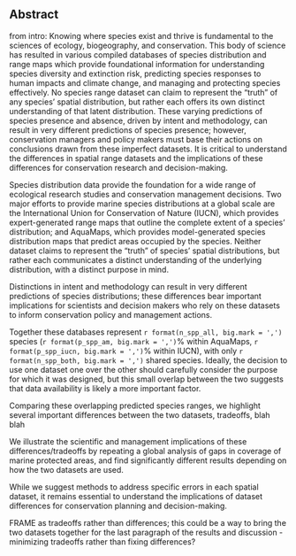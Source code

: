 
## Abstract

<!-- 
The Abstract comes after the title page in the manuscript file. The abstract text is also entered in a separate field in the submission system.

The Abstract should:
  Describe the main objective(s) of the study
  Explain how the study was done, including any model organisms used, without methodological detail
  Summarize the most important results and their significance
  Not exceed 300 words
Abstracts should not include:
  Citations
  Abbreviations, if possible
-->
from intro:
Knowing where species exist and thrive is fundamental to the sciences of ecology, biogeography, and conservation.  This body of science has resulted in various compiled databases of species distribution and range maps which provide foundational information for understanding species diversity and extinction risk, predicting species responses to human impacts and climate change, and managing and protecting species effectively.  No species range dataset can claim to represent the "truth" of any species' spatial distribution, but rather each offers its own distinct understanding of that latent distribution.  These varying predictions of species presence and absence, driven by intent and methodology, can result in very different predictions of species presence; however, conservation managers and policy makers must base their actions on conclusions drawn from these imperfect datasets.  It is critical to understand the differences in spatial range datasets and the implications of these differences for conservation research and decision-making.
 
Species distribution data provide the foundation for a wide range of ecological research studies and conservation management decisions.  Two major efforts to provide marine species distributions at a global scale are the International Union for Conservation of Nature (IUCN), which provides expert-generated range maps that outline the complete extent of a species' distribution; and AquaMaps, which provides model-generated species distribution maps that predict areas occupied by the species.  Neither dataset claims to represent the "truth" of species' spatial distributions, but rather each communicates a distinct understanding of the underlying distribution, with a distinct purpose in mind.

Distinctions in intent and methodology can result in very different predictions of species distributions; these differences bear important implications for scientists and decision makers who rely on these datasets to inform conservation policy and management actions.  

Together these databases represent `r format(n_spp_all, big.mark = ',')` species (`r format(p_spp_am, big.mark = ',')`% within AquaMaps, `r format(p_spp_iucn, big.mark = ',')`% within IUCN), with only `r format(n_spp_both, big.mark = ',')` shared species.  Ideally, the decision to use one dataset one over the other should carefully consider the purpose for which it was designed, but this small overlap between the two suggests that data availability is likely a more important factor.

Comparing these overlapping predicted species ranges, we highlight several important differences between the two datasets, tradeoffs, blah blah

We illustrate the scientific and management implications of these differences/tradeoffs by repeating a global analysis of gaps in coverage of marine protected areas, and find significantly different results depending on how the two datasets are used.  

While we suggest methods to address specific errors in each spatial dataset, it remains essential to understand the implications of dataset differences for conservation planning and decision-making.


FRAME as tradeoffs rather than differences; this could be a way to bring the two datasets together for the last paragraph of the results and discussion - minimizing tradeoffs rather than fixing differences?
